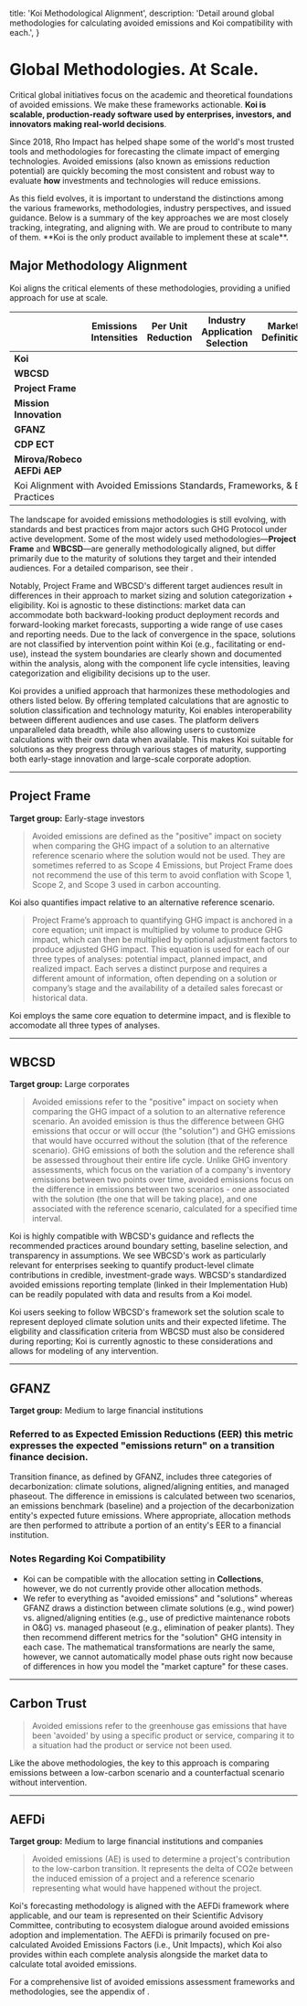 
  title: 'Koi Methodological Alignment',
  description:
    'Detail around global methodologies for calculating avoided emissions and Koi compatibility with each.',
}

# Global Methodologies. At Scale.

<PageInformationalData lastModified={lastModified} />

Critical global initiatives focus on the academic and theoretical foundations of
avoided emissions. We make these frameworks actionable. **Koi is scalable,
production-ready software used by enterprises, investors, and innovators
making real-world decisions**.

Since 2018, Rho Impact has helped shape some of the world's most trusted tools and
methodologies for forecasting the climate impact of emerging technologies. Avoided
emissions (also known as emissions reduction potential) are quickly becoming the most
consistent and robust way to evaluate **how** investments and technologies will reduce emissions.

<Info>
As this field evolves, it is important to understand the distinctions
among the various frameworks, methodologies, industry perspectives, and issued guidance.
Below is a summary of the key approaches we are most closely tracking, integrating, and
aligning with. We are proud to contribute to many of them. **Koi is the only product
available to implement these at scale**.
</Info>

## Major Methodology Alignment
Koi aligns the critical elements of these methodologies, providing
a unified approach for use at scale.

<table className="mt-12 koi-table">
  <thead>
    <tr>
      <th className="text-right"></th>
      <th className="text-center">Emissions Intensities</th>
      <th className="text-center">Per Unit Reduction</th>
      <th className="text-center">Industry Application Selection</th>
      <th className="text-center">Market Definition</th>
      <th className="text-center">Adoption Rate</th>
    </tr>
  </thead>
  <tbody className="text-center">
    <tr className="bg-koiGreen-400/10">
      <td className="text-right"><strong><i className="fak fa-koi-icon-flat text-koiOrange-400 mr-2"></i>Koi</strong></td>
      <td><i className="fas fa-check text-koiGreen-500"></i></td>
      <td><i className="fas fa-check text-koiGreen-500"></i></td>
      <td><i className="fas fa-check text-koiGreen-500"></i></td>
      <td><i className="fas fa-check text-koiGreen-500"></i></td>
      <td><i className="fas fa-check text-koiGreen-500"></i></td>
    </tr>
    <tr>
      <td className="text-right"><strong>WBCSD</strong></td>
      <td><i className="fas fa-check text-koiGreen-500"></i></td>
      <td><i className="fas fa-check text-koiGreen-500"></i></td>
      <td><i className="fas fa-check text-koiGreen-500"></i></td>
      <td><i className="fas fa-check text-koiGreen-500"></i></td>
      <td><i className="fas fa-check text-koiGreen-500"></i></td>
    </tr>
    <tr>
      <td className="text-right"><strong>Project Frame</strong></td>
      <td><i className="fas fa-check text-koiGreen-500"></i></td>
      <td><i className="fas fa-check text-koiGreen-500"></i></td>
      <td><i className="fas fa-check text-koiGreen-500"></i></td>
      <td><i className="fas fa-check text-koiGreen-500"></i></td>
      <td><i className="fas fa-check text-koiGreen-500"></i></td>
    </tr>
    <tr>
      <td className="text-right"><strong>Mission Innovation</strong></td>
      <td><i className="fas fa-check text-koiGreen-500"></i></td>
      <td><i className="fas fa-check text-koiGreen-500"></i></td>
      <td><i className="fas fa-check text-koiGreen-500"></i></td>
      <td><i className="fas fa-check text-koiGreen-500"></i></td>
      <td><i className="fas fa-check text-koiGreen-500"></i></td>
    </tr>
    <tr>
      <td className="text-right"><strong>GFANZ</strong></td>
      <td><i className="fas fa-check text-koiGreen-500"></i></td>
      <td><i className="fas fa-check text-koiGreen-500"></i></td>
      <td><i className="fas fa-check text-koiGreen-500"></i></td>
      <td><i className="fas fa-check text-koiGreen-500"></i></td>
      <td><i className="fas fa-check text-koiGreen-500"></i></td>
    </tr>
    <tr>
      <td className="text-right"><strong>CDP ECT</strong></td>
      <td><i className="fas fa-check text-koiGreen-500"></i></td>
      <td><i className="fas fa-check text-koiGreen-500"></i></td>
      <td><i className="fas fa-check text-koiGreen-500"></i></td>
      <td><i className="fas fa-check text-koiGreen-500"></i></td>
      <td><i className="fas fa-check text-koiGreen-500"></i></td>
    </tr>
    <tr>
      <td className="text-right"><strong>Mirova/Robeco<br />AEFDi AEP</strong></td>
      <td><i className="fas fa-check text-koiGreen-500"></i></td>
      <td><i className="fas fa-check text-koiGreen-500"></i></td>
      <td><i className="fas fa-check text-koiGreen-500"></i></td>
      <td><i className="fas fa-check text-koiGreen-500"></i></td>
      <td><i className="fas fa-check text-koiGreen-500"></i></td>
    </tr>
    <tr>
      <td colSpan="6" className="text-center">
        <span className="koi-docs-caption">
        Koi Alignment with Avoided Emissions Standards, Frameworks, &amp; Best Practices
        </span>
      </td>
    </tr>
  </tbody>
</table>

The landscape for avoided emissions methodologies is still evolving, with standards and best practices from major actors such GHG Protocol under active development. Some of the most widely used methodologies—<strong>Project Frame</strong> and <strong>WBCSD</strong>—are generally methodologically aligned, but differ primarily due to the maturity of solutions they target and their intended audiences. For a detailed comparison, see their <ExternalLink url="https://www.wbcsd.org/resources/avoided-emissions-climate-investing-a-guide-for-investors-and-businesses/" target="_blank" rel="noopener noreferrer" linkText="Guide for Investors and Businesses" />.

Notably, Project Frame and WBCSD's different target audiences result in differences in their approach to market sizing and solution categorization + eligibility. Koi is agnostic to these distinctions: 
market data can accommodate both backward-looking product deployment records and forward-looking market forecasts, supporting a wide range of use cases and reporting needs.
Due to the lack of convergence in the space, solutions are not classified by intervention point within Koi (e.g., facilitating or end-use), instead the system boundaries are clearly shown and documented within the analysis, along with the component life cycle intensities, leaving categorization and eligibility decisions up to the user.

Koi provides a unified approach that harmonizes these methodologies and others listed below. By offering templated calculations that are agnostic to solution classification and technology maturity, Koi enables interoperability between different audiences and use cases. The platform delivers unparalleled data breadth, while also allowing users to customize calculations with their own data when available. This makes Koi suitable for solutions as they progress through various stages of maturity, supporting both early-stage innovation and large-scale corporate adoption.

---


## Project Frame

<p><ExternalLink url="https://projectframe.how/methodology" target="_blank"
rel="noopener noreferrer" linkText="Project Frame Methodology" /></p>
<p><strong>Target group:</strong> Early-stage investors</p>
<PageInformationalData lastModified="2025-07-15" lastModifiedLabel="Last Reviewed:" className="my-0" />

> Avoided emissions are defined as the "positive" impact on society when comparing the GHG impact of a solution to an alternative
reference scenario where the solution would not be used. They are sometimes referred to as Scope 4 Emissions, but Project Frame does
not recommend the use of this term to avoid conflation with Scope 1, Scope 2, and Scope 3 used in carbon accounting.

Koi also quantifies impact relative to an alternative reference scenario.

> Project Frame’s approach to quantifying GHG impact is anchored in
a core equation; unit impact is multiplied by volume to produce GHG
impact, which can then be multiplied by optional adjustment factors to
produce adjusted GHG impact. This equation is used for each of our three types of analyses: potential
impact, planned impact, and realized impact. Each serves a distinct
purpose and requires a different amount of information, often depending
on a solution or company’s stage and the availability of a detailed sales
forecast or historical data.

Koi employs the same core equation to determine impact, and is flexible to accomodate all three types of analyses.

---

## WBCSD

<p><ExternalLink url="https://www.wbcsd.org/resources/guidance-on-avoided-emissions-helping-business-drive-innovations-and-scale-solutions-towards-net-zero/" target="_blank" rel="noopener noreferrer" linkText="WBCSD Guidance" /></p>
<p><ExternalLink url="https://www.wbcsd.org/avoided-emissions-implementation-hub/" target="_blank" rel="noopener noreferrer" linkText="WBCSD Implementation Hub" /></p>
<p><strong>Target group:</strong> Large corporates</p>
<PageInformationalData lastModified="2025-07-15" lastModifiedLabel="Last Reviewed:" className="my-0" />

> Avoided emissions refer to the "positive" impact on society when comparing the GHG
  impact of a solution to an alternative reference scenario. An avoided emission is thus
  the difference between GHG emissions that occur or will occur (the "solution") and
  GHG emissions that would have occurred without the solution (that of the reference
  scenario). GHG emissions of both the solution and the reference shall be assessed
  throughout their entire life cycle. Unlike GHG inventory assessments, which
  focus on the variation of a company's inventory emissions between two points over time,
  avoided emissions focus on the difference in emissions between two scenarios - one
  associated with the solution (the one that will be taking place), and one associated
  with the reference scenario, calculated for a specified time interval.

Koi is highly compatible with WBCSD's guidance and reflects the recommended
practices around boundary setting, baseline selection, and transparency in assumptions.
We see WBCSD's work as particularly relevant for enterprises seeking to quantify product-level
climate contributions in credible, investment-grade ways. WBCSD's standardized avoided emissions reporting template (linked in their Implementation Hub) can be readily populated with data and results from a Koi model.

Koi users seeking to follow WBCSD's framework set the solution scale to represent deployed climate solution units and their expected lifetime. The eligbility and classification criteria from WBCSD must also be considered during reporting; Koi is currently agnostic to these considerations and allows for modeling of any intervention. 

---

## GFANZ

<p><ExternalLink url="https://assets.bbhub.io/company/sites/63/2024/09/Case-Studies-on-Transition-Finance-and-Decarbonization-Contribution-Methodologies-Sep-2024.pdf" target="_blank" rel="noopener noreferrer" linkText="GFANZ Methodology" /></p>
<p><strong>Target group:</strong> Medium to large financial institutions</p>
<PageInformationalData lastModified="2025-02-18" lastModifiedLabel="Last Reviewed:" className="my-0" />

### Referred to as **Expected Emission Reductions (EER)** this metric expresses the expected "emissions return" on a transition finance decision.
Transition finance, as defined by GFANZ, includes three categories of decarbonization: climate solutions, aligned/aligning entities,
and managed phaseout. The difference in emissions is calculated between two scenarios, an emissions benchmark (baseline) and a projection
of the decarbonization entity's expected future emissions. Where appropriate, allocation methods are then performed to attribute a portion of an
entity's EER to a financial institution.

### Notes Regarding Koi Compatibility

- Koi can be compatible with the allocation setting in **Collections**, however, we do not currently provide other allocation methods.
- We refer to everything as "avoided emissions" and "solutions" whereas GFANZ draws a distinction between climate solutions
(e.g., wind power) vs. aligned/aligning entities (e.g., use of predictive maintenance robots in O&G) vs. managed phaseout (e.g., elimination of peaker plants).
They then recommend different metrics for the "solution" GHG intensity in each case. The mathematical transformations are nearly the same,
however, we cannot automatically model phase outs right now because of differences in how you model the "market capture" for these cases.

---

## Carbon Trust

<p><ExternalLink url="https://www.carbontrust.com/what-we-do/net-zero-transition-planning-and-delivery/avoided-emissions" target="_blank" rel="noopener noreferrer" linkText="Carbon Trust Methodology" /></p>
<PageInformationalData lastModified="2025-02-18" lastModifiedLabel="Last Reviewed:" className="my-0" />

> Avoided emissions refer to the greenhouse gas emissions that have been 'avoided' by
  using a specific product or service, comparing
it to a situation had the product or service not been used.

Like the above methodologies, the key to this approach is comparing emissions between a low-carbon scenario and a counterfactual scenario without intervention.

---

## AEFDi

<p><ExternalLink url="https://aefdi.io/" target="_blank" rel="noopener noreferrer" linkText="AEFDi's AEP" /></p>
<p><strong>Target group:</strong> Medium to large financial institutions and companies</p>
<PageInformationalData lastModified="2025-02-21" lastModifiedLabel="Last Reviewed:" className="my-0" />

> Avoided emissions (AE) is used to determine a project's contribution to the low-carbon
  transition. It represents the delta of CO2e between the induced emission of a project
  and a reference scenario representing what would have happened without the project.

Koi's forecasting methodology is aligned with the AEFDi framework where applicable,
and our team is represented on their Scientific Advisory Committee, contributing to
ecosystem dialogue around avoided emissions adoption and implementation. The AEFDi is primarily focused on pre-calculated Avoided Emissions Factors (i.e., Unit Impacts), which Koi also provides within each complete analysis alongside the market data to calculate total avoided emissions.

<Info>
For a comprehensive list of avoided emissions assessment frameworks and methodologies, see the appendix of <ExternalLink url="https://www.wbcsd.org/resources/avoided-emissions-climate-investing-a-guide-for-investors-and-businesses/" target="_blank" rel="noopener noreferrer" linkText="Avoided Emissions & Climate Investing: A Guide for Investors and Businesses" />.
</Info>
